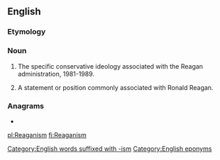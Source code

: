 ==English==

===Etymology===
{{suffix|en|Reagan|ism}}

===Noun===
{{en-noun|~}}

# {{lb|en|uncountable}} The specific conservative ideology associated with the Reagan administration, 1981-1989.
# {{lb|en|countable}} A statement or position commonly associated with Ronald Reagan.

===Anagrams===
* {{l|en|Megarians}}

[[Category:English words suffixed with -ism]]
[[Category:English eponyms]]
[[pl:Reaganism]]
[[fi:Reaganism]]